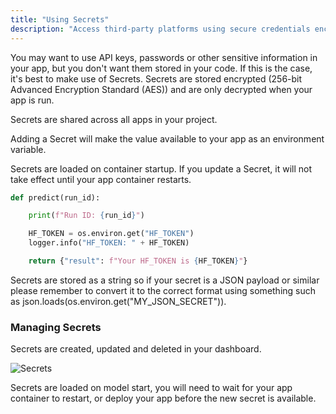 ```yaml
---
title: "Using Secrets"
description: "Access third-party platforms using secure credentials encrypted on Cerebrium"
---
```


You may want to use API keys, passwords or other sensitive information in your app,
but you don't want them stored in your code.
If this is the case, it's best to make use of Secrets.
Secrets are stored encrypted (256-bit Advanced Encryption Standard (AES)) and are only decrypted when your app is run.

Secrets are shared across all apps in your project.

Adding a Secret will make the value available to your app as an environment variable.

Secrets are loaded on container startup. If you update a Secret, it will not take effect until your app container restarts.

```python
def predict(run_id):

    print(f"Run ID: {run_id}")

    HF_TOKEN = os.environ.get("HF_TOKEN")
    logger.info("HF_TOKEN: " + HF_TOKEN)

    return {"result": f"Your HF_TOKEN is {HF_TOKEN}"}
```

<Note>
    Secrets are stored as a string so if your secret is a JSON payload or similar
    please remember to convert it to the correct format using something such as
    json.loads(os.environ.get("MY_JSON_SECRET")).
</Note>

### Managing Secrets

Secrets are created, updated and deleted in your dashboard.

![Secrets](/images/secrets_dashboard.png)

<Note>
    Secrets are loaded on model start, you will need to wait for your app container to restart, or deploy your app before the new secret is available.
</Note>
